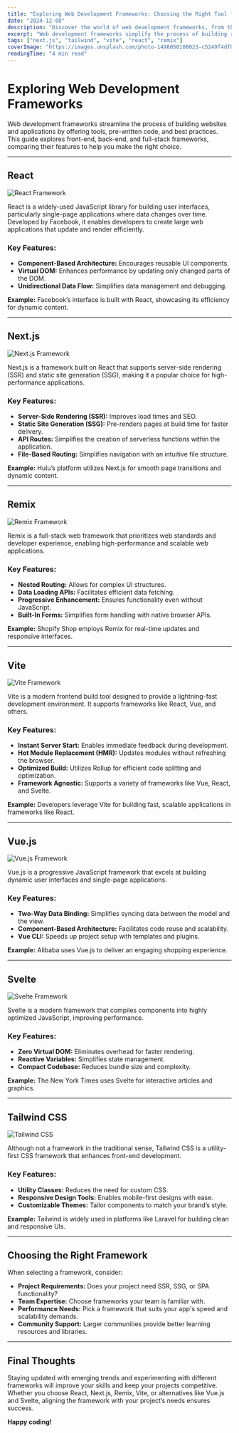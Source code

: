 ```yaml
---
title: "Exploring Web Development Frameworks: Choosing the Right Tool for Your Project"
date: "2024-12-08"
description: "Discover the world of web development frameworks, from their benefits to the popular options available. This guide helps you choose the right framework for your project, ensuring efficiency, scalability, and an enhanced development experience."
excerpt: "Web development frameworks simplify the process of building robust, scalable, and efficient websites. Learn about the most popular frameworks, their unique features, and how to choose the best one for your next project."
tags: ["next.js", "tailwind", "vite", "react", "remix"]
coverImage: "https://images.unsplash.com/photo-1498050108023-c5249f4df085?w=1000&auto=format&fit=crop&q=60&ixlib=rb-4.0.3&ixid=M3wxMjA3fDB8MHxzZWFyY2h8MTB8fHdlYiUyMGZyYW1ld29ya3N8ZW58MHx8MHx8fDA%3D"
readingTime: "4 min read"
---
```


# Exploring Web Development Frameworks

Web development frameworks streamline the process of building websites and applications by offering tools, pre-written code, and best practices. This guide explores front-end, back-end, and full-stack frameworks, comparing their features to help you make the right choice.

---

## React

![React Framework](http://bit.ly/4gpzBGE)  

React is a widely-used JavaScript library for building user interfaces, particularly single-page applications where data changes over time. Developed by Facebook, it enables developers to create large web applications that update and render efficiently.

### Key Features:
- **Component-Based Architecture:** Encourages reusable UI components.  
- **Virtual DOM:** Enhances performance by updating only changed parts of the DOM.  
- **Unidirectional Data Flow:** Simplifies data management and debugging.

**Example:** Facebook’s interface is built with React, showcasing its efficiency for dynamic content.

---

## Next.js

![Next.js Framework](https://bit.ly/4g2mmMh)  

Next.js is a framework built on React that supports server-side rendering (SSR) and static site generation (SSG), making it a popular choice for high-performance applications.

### Key Features:
- **Server-Side Rendering (SSR):** Improves load times and SEO.  
- **Static Site Generation (SSG):** Pre-renders pages at build time for faster delivery.  
- **API Routes:** Simplifies the creation of serverless functions within the application.  
- **File-Based Routing:** Simplifies navigation with an intuitive file structure.

**Example:** Hulu’s platform utilizes Next.js for smooth page transitions and dynamic content.

---

## Remix

![Remix Framework](https://bit.ly/4gqf1WA)  

Remix is a full-stack web framework that prioritizes web standards and developer experience, enabling high-performance and scalable web applications.

### Key Features:
- **Nested Routing:** Allows for complex UI structures.  
- **Data Loading APIs:** Facilitates efficient data fetching.  
- **Progressive Enhancement:** Ensures functionality even without JavaScript.  
- **Built-In Forms:** Simplifies form handling with native browser APIs.

**Example:** Shopify Shop employs Remix for real-time updates and responsive interfaces.

---

## Vite

![Vite Framework](https://bit.ly/3B8fHRz)  

Vite is a modern frontend build tool designed to provide a lightning-fast development environment. It supports frameworks like React, Vue, and others.

### Key Features:
- **Instant Server Start:** Enables immediate feedback during development.  
- **Hot Module Replacement (HMR):** Updates modules without refreshing the browser.  
- **Optimized Build:** Utilizes Rollup for efficient code splitting and optimization.  
- **Framework Agnostic:** Supports a variety of frameworks like Vue, React, and Svelte.

**Example:** Developers leverage Vite for building fast, scalable applications in frameworks like React.

---

## Vue.js

![Vue.js Framework](https://bit.ly/49peP7J)  

Vue.js is a progressive JavaScript framework that excels at building dynamic user interfaces and single-page applications.

### Key Features:
- **Two-Way Data Binding:** Simplifies syncing data between the model and the view.  
- **Component-Based Architecture:** Facilitates code reuse and scalability.  
- **Vue CLI:** Speeds up project setup with templates and plugins.  

**Example:** Alibaba uses Vue.js to deliver an engaging shopping experience.

---

## Svelte

![Svelte Framework](https://bit.ly/41l1aMZ)  

Svelte is a modern framework that compiles components into highly optimized JavaScript, improving performance.

### Key Features:
- **Zero Virtual DOM:** Eliminates overhead for faster rendering.  
- **Reactive Variables:** Simplifies state management.  
- **Compact Codebase:** Reduces bundle size and complexity.  

**Example:** The New York Times uses Svelte for interactive articles and graphics.

---

## Tailwind CSS

![Tailwind CSS](https://bit.ly/41qQGvo)  

Although not a framework in the traditional sense, Tailwind CSS is a utility-first CSS framework that enhances front-end development.

### Key Features:
- **Utility Classes:** Reduces the need for custom CSS.  
- **Responsive Design Tools:** Enables mobile-first designs with ease.  
- **Customizable Themes:** Tailor components to match your brand’s style.  

**Example:** Tailwind is widely used in platforms like Laravel for building clean and responsive UIs.

---

## Choosing the Right Framework

When selecting a framework, consider:
- **Project Requirements:** Does your project need SSR, SSG, or SPA functionality?  
- **Team Expertise:** Choose frameworks your team is familiar with.  
- **Performance Needs:** Pick a framework that suits your app's speed and scalability demands.  
- **Community Support:** Larger communities provide better learning resources and libraries.

---

## Final Thoughts

Staying updated with emerging trends and experimenting with different frameworks will improve your skills and keep your projects competitive. Whether you choose React, Next.js, Remix, Vite, or alternatives like Vue.js and Svelte, aligning the framework with your project’s needs ensures success.

**Happy coding!**
